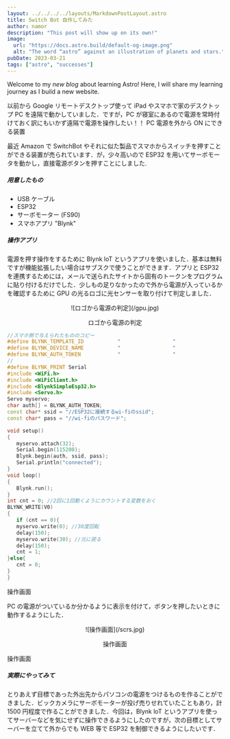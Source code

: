 ```yaml
---
layout: ../../../../layouts/MarkdownPostLayout.astro
title: Switch Bot 自作してみた
author: namor
description: "This post will show up on its own!"
image:
  url: "https://docs.astro.build/default-og-image.png"
  alt: "The word “astro” against an illustration of planets and stars."
pubDate: 2023-03-21
tags: ["astro", "successes"]
---
```


Welcome to my _new blog_ about learning Astro! Here, I will share my learning journey as I build a new website.

以前から Google リモートデスクトップ使って iPad やスマホで家のデスクトップ PC を遠隔で動かしていました．ですが，PC が寝室にあるので電源を常時付けておく訳にもいかず遠隔で電源を操作したい！！
PC 電源を外から ON にできる装置

最近 Amazon で SwitchBot やそれに似た製品でスマホからスイッチを押すことができる装置が売られています．が，少々高いので ESP32 を用いてサーボモータを動かし，直接電源ボタンを押すことにしました.

##### 用意したもの

- USB ケーブル
- ESP32
- サーボモーター (FS90)
- スマホアプリ "Blynk"

##### 操作アプリ

電源を押す操作をするために Blynk loT というアプリを使いました．基本は無料ですが機能拡張したい場合はサブスクで使うことができます．アプリと ESP32 を連携するためには，メールで送られたサイトから固有のトークンをプログラムに貼り付けるだけでした．少しもの足りなかったので外から電源が入っているかを確認するために GPU の光るロゴに光センサーを取り付けて判定しました．

<center>
  ![ロゴから電源の判定](/gpu.jpg)
  <p>ロゴから電源の判定</p>
</center>

```cpp
//スマホ側で与えられたもののコピー
#define BLYNK_TEMPLATE_ID           "                 "
#define BLYNK_DEVICE_NAME           "                 "
#define BLYNK_AUTH_TOKEN            "                 "
//
#define BLYNK_PRINT Serial
#include <WiFi.h>
#include <WiFiClient.h>
#include <BlynkSimpleEsp32.h>
#include <Servo.h>
Servo myservo;
char auth[] = BLYNK_AUTH_TOKEN;
const char* ssid = "//ESP32に接続するwi-fiのssid";
const char* pass = "//wi-fiのパスワード";

void setup()
{
   myservo.attach(32);
   Serial.begin(115200);
   Blynk.begin(auth, ssid, pass);
   Serial.println("connected");
}
void loop()
{
   Blynk.run();
}
int cnt = 0; //2回に1回動くようにカウントする変数をおく
BLYNK_WRITE(V0)
{
   if (cnt == 0){
   myservo.write(0); //30度回転
   delay(150);
   myservo.write(30); //元に戻る
   delay(150);
   cnt = 1;
}else{
   cnt = 0;
}
}
```

操作画面

PC の電源がついているか分かるように表示を付けて，ボタンを押したいときに動作するようにした．

<center>
  ![操作画面](/scrs.jpg)
  <p>操作画面</p>
</center>

操作画面

##### 実際にやってみて

とりあえず目標であった外出先からパソコンの電源をつけるものを作ることができました．ビックカメラにサーボモーターが投げ売りせれていたこともあり，計 1500 円程度で作ることができました．今回は，Blynk loT というアプリを使ってサーバーなどを気にせずに操作できるようにしたのですが，次の目標としてサーバーを立てて外からでも WEB 等で ESP32 を制御できるようにしたいです．
